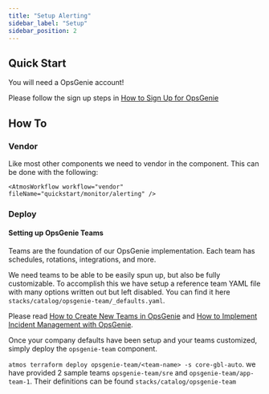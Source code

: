 ```yaml
---
title: "Setup Alerting"
sidebar_label: "Setup"
sidebar_position: 2
---
```


## Quick Start

You will need a OpsGenie account!

Please follow the sign up steps in [How to Sign Up for OpsGenie](/resources/deprecated/alerting/opsgenie/how-to-sign-up-for-opsgenie/)

## How To

### Vendor

Like most other components we need to vendor in the component. This can be done with the following:

    <AtmosWorkflow workflow="vendor" fileName="quickstart/monitor/alerting" />

### Deploy

#### Setting up OpsGenie Teams

Teams are the foundation of our OpsGenie implementation. Each team has schedules, rotations, integrations, and more.

We need teams to be able to be easily spun up, but also be fully customizable. To accomplish this we have setup a
reference team YAML file with many options written out but left disabled. You can find it here
`stacks/catalog/opsgenie-team/_defaults.yaml`.

Please read
[How to Create New Teams in OpsGenie](/resources/deprecated/alerting/opsgenie/how-to-create-new-teams-in-opsgenie/)
and
[How to Implement Incident Management with OpsGenie](/resources/deprecated/alerting).

Once your company defaults have been setup and your teams customized, simply deploy the `opsgenie-team` component.

`atmos terraform deploy opsgenie-team/<team-name> -s core-gbl-auto`. we have provided 2 sample teams `opsgenie-team/sre`
and `opsgenie-team/app-team-1`. Their definitions can be found `stacks/catalog/opsgenie-team`
